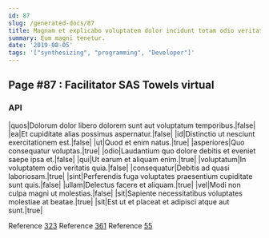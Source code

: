 ```yaml
---
id: 87
slug: /generated-docs/87
title: Magnam et explicabo voluptatem dolor incidunt totam odio veritatis.
summary: Eum magni tenetur.
date: '2019-08-05'
tags: '["synthesizing", "programming", "Developer"]'
---
```

<Partial />

## Page #87 : Facilitator SAS Towels virtual
### API

|quos|Dolorum dolor libero dolorem sunt aut voluptatum temporibus.|false|
|ea|Et cupiditate alias possimus aspernatur.|false|
|id|Distinctio ut nesciunt exercitationem est.|false|
|ut|Quod et enim natus.|true|
|asperiores|Quo consequatur voluptas.|true|
|odio|Laudantium quo dolore debitis et eveniet saepe ipsa et.|false|
|qui|Ut earum et aliquam enim.|true|
|voluptatum|In voluptatem odio veritatis quia.|false|
|consequatur|Debitis ad quasi laboriosam.|true|
|sint|Perferendis fuga voluptates praesentium cupiditate sunt quis.|false|
|ullam|Delectus facere et aliquam.|true|
|vel|Modi non culpa magni ut molestias.|false|
|sit|Sapiente necessitatibus voluptates molestiae at beatae.|true|
|sit|Est ut et placeat et adipisci atque aut sunt.|true|

Reference [323](/generated-docs/323)
Reference [361](/generated-docs/361)
Reference [55](/generated-docs/55)



